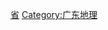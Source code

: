{{Catnav|頁面分類|各種主題的頁面分類|依中国各省来作的分类|中国各省行政区划|广东行政区划}}
{{Catnav|頁面分類|各種主題的頁面分類|依中国各省来作的分类|中国各省城市}}
{{Commonscat|Cities in Guangdong}}

[[Category:中国各省城市|省]]
[[Category:广东地理|Category:广东地理]]